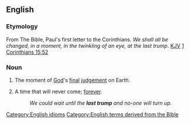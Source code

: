 ==English==

===Etymology===
From The Bible, Paul's first letter to the Corinthians. ''We shall all be changed, in a moment, in the twinkling of an eye, at the last trump''. [[KJV]] [http://en.wikisource.org/wiki/Bible_%28World_English%29/1_Corinthians#Chapter_15 1 Corinthians 15:52]

===Noun===
{{en-noun}}

# The moment of [[God]]'s [[final]] [[judgement]] on Earth.
# {{lb|en|by extension}} A time that will never come; [[forever]].
#: ''We could wait until the '''last trump''' and no-one will turn up.''

[[Category:English idioms]]
[[Category:English terms derived from the Bible]]